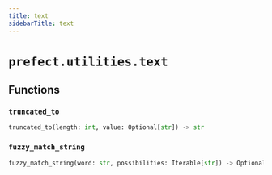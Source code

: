 ```yaml
---
title: text
sidebarTitle: text
---
```


# `prefect.utilities.text`

## Functions

### `truncated_to` <sup><a href="https://github.com/prefecthq/prefect/blob/main/src/prefect/utilities/text.py#L6" target="_blank"><Icon icon="github" size="14" /></a></sup>

```python
truncated_to(length: int, value: Optional[str]) -> str
```

### `fuzzy_match_string` <sup><a href="https://github.com/prefecthq/prefect/blob/main/src/prefect/utilities/text.py#L24" target="_blank"><Icon icon="github" size="14" /></a></sup>

```python
fuzzy_match_string(word: str, possibilities: Iterable[str]) -> Optional[str]
```
